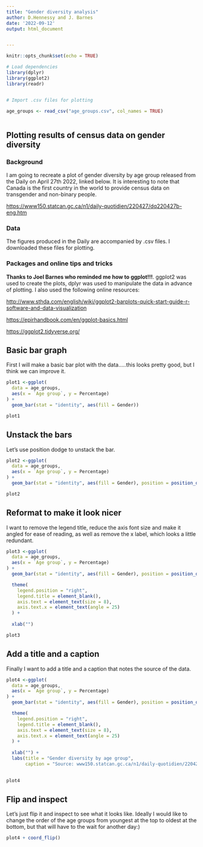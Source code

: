 ```yaml
---
title: "Gender diversity analysis"
author: D.Hennessy and J. Barnes
date: '2022-09-12'
output: html_document


---
```


```r
knitr::opts_chunk$set(echo = TRUE)

# Load dependencies
library(dplyr)
library(ggplot2)
library(readr)


# Import .csv files for plotting

age_groups <- read_csv("age_groups.csv", col_names = TRUE)



```

## Plotting results of census data on gender diversity

### Background

I am going to recreate a plot of gender diversity by age group released from the Daily on April 27th 2022, linked below. It is interesting to note that Canada is the first country in the world to provide census data on transgender and non-binary people.

<https://www150.statcan.gc.ca/n1/daily-quotidien/220427/dq220427b-eng.htm>

### Data

The figures produced in the Daily are accompanied by .csv files. I downloaded these files for plotting.

### Packages and online tips and tricks

**Thanks to Joel Barnes who reminded me how to ggplot!!!**. ggplot2 was used to create the plots, dplyr was used to manipulate the data in advance of plotting. I also used the following online resources:

<http://www.sthda.com/english/wiki/ggplot2-barplots-quick-start-guide-r-software-and-data-visualization>

<https://epirhandbook.com/en/ggplot-basics.html>

<https://ggplot2.tidyverse.org/>

## Basic bar graph

First I will make a basic bar plot with the data.....this looks pretty good, but I think we can improve it.

```r

plot1 <-ggplot(
  data = age_groups,
  aes(x = `Age group`, y = Percentage)
) +
  geom_bar(stat = "identity", aes(fill = Gender))

plot1

```

## Unstack the bars

Let's use position dodge to unstack the bar.

```r
plot2 <-ggplot(
  data = age_groups,
  aes(x = `Age group`, y = Percentage)
) +
  geom_bar(stat = "identity", aes(fill = Gender), position = position_dodge())

plot2
```


## Reformat to make it look nicer

I want to remove the legend title, reduce the axis font size and make it angled for ease of reading, as well as remove the x label, which looks a little redundant.

```r
plot3 <-ggplot(
  data = age_groups,
  aes(x = `Age group`, y = Percentage)
) +
  geom_bar(stat = "identity", aes(fill = Gender), position = position_dodge()) +

  theme(
    legend.position = "right",
    legend.title = element_blank(),
    axis.text = element_text(size = 8),
    axis.text.x = element_text(angle = 25)
  ) +
  
  xlab("")

plot3
```


## Add a title and a caption

Finally I want to add a title and a caption that notes the source of the data.

```r
plot4 <-ggplot(
  data = age_groups,
  aes(x = `Age group`, y = Percentage)
) +
  geom_bar(stat = "identity", aes(fill = Gender), position = position_dodge()) +

  theme(
    legend.position = "right",
    legend.title = element_blank(),
    axis.text = element_text(size = 8),
    axis.text.x = element_text(angle = 25)
  ) +
  
  xlab("") +
  labs(title = "Gender diversity by age group", 
       caption = "Source: www150.statcan.gc.ca/n1/daily-quotidien/220427/dq220427b-eng.htm") 

  
plot4
```

## Flip and inspect

Let's just flip it and inspect to see what it looks like. Ideally I would like to change the order of the age groups from youngest at the top to oldest at the bottom, but that will have to the wait for another day:)

```r

plot4 + coord_flip()

```

